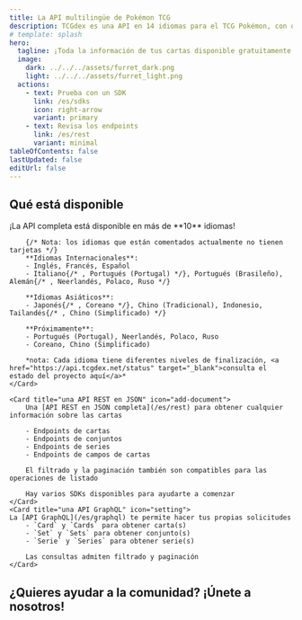 ```yaml
---
title: La API multilingüe de Pokémon TCG
description: TCGdex es una API en 14 idiomas para el TCG Pokémon, con datos detallados sobre cartas y sets, y un fácil acceso con una API REST/GraphQL y múltiples SDKs.
# template: splash
hero:
  tagline: ¡Toda la información de tus cartas disponible gratuitamente y de código abierto!
  image:
    dark: ../../../assets/furret_dark.png
    light: ../../../assets/furret_light.png
  actions:
    - text: Prueba con un SDK
      link: /es/sdks
      icon: right-arrow
      variant: primary
    - text: Revisa los endpoints
      link: /es/rest
      variant: minimal
tableOfContents: false
lastUpdated: false
editUrl: false
---
```



## Qué está disponible

<CardGrid stagger>
	<Card title="10 idiomas y contando" icon="heart">
		¡La API completa está disponible en más de **10** idiomas!

		{/* Nota: los idiomas que están comentados actualmente no tienen tarjetas */}
		**Idiomas Internacionales**:
		- Inglés, Francés, Español
		- Italiano{/* , Portugués (Portugal) */}, Portugués (Brasileño), Alemán{/* , Neerlandés, Polaco, Ruso */}

		**Idiomas Asiáticos**:
		- Japonés{/* , Coreano */}, Chino (Tradicional), Indonesio, Tailandés{/* , Chino (Simplificado) */}

		**Próximamente**:
		- Portugués (Portugal), Neerlandés, Polaco, Ruso
		- Coreano, Chino (Simplificado)

		*nota: Cada idioma tiene diferentes niveles de finalización, <a href="https://api.tcgdex.net/status" target="_blank">consulta el estado del proyecto aquí</a>*
	</Card>

	<Card title="una API REST en JSON" icon="add-document">
		Una [API REST en JSON completa](/es/rest) para obtener cualquier información sobre las cartas

		- Endpoints de cartas
		- Endpoints de conjuntos
		- Endpoints de series
		- Endpoints de campos de cartas

		El filtrado y la paginación también son compatibles para las operaciones de listado

		Hay varios SDKs disponibles para ayudarte a comenzar
	</Card>
	<Card title="una API GraphQL" icon="setting">
	La [API GraphQL](/es/graphql) te permite hacer tus propias solicitudes
		- `Card` y `Cards` para obtener carta(s)
		- `Set` y `Sets` para obtener conjunto(s)
		- `Serie` y `Series` para obtener serie(s)

		Las consultas admiten filtrado y paginación
	</Card>
</CardGrid>

## ¿Quieres ayudar a la comunidad? ¡Únete a nosotros!

<CardGrid>
	<LinkCard href="https://discord.gg/NehYTAhsZE" title="Únete a nuestro Discord" description="Discord es nuestra principal forma de comunicación entre los miembros de la comunidad" />
	<LinkCard href="https://github.com/tcgdex/cards-database" title="¡Dale una estrella al repositorio!" description="Ayuda a nuestro repositorio a alcanzar la luna dándole una estrella en Github" />
	<LinkCard href="https://github.com/tcgdex/cards-database" title="Contribuir" description="Contribuir te ayudará a ti y a otros miembros de la comunidad" />
	<LinkCard href="https://github.com/sponsors/tcgdex" title="Patrocina el proyecto" description="La API es costosa de ejecutar, además obtendrás algo a cambio de tu inversión :D" />
</CardGrid>

